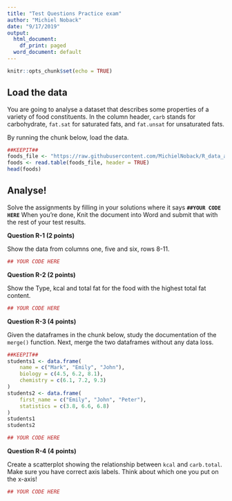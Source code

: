 ```yaml
---
title: "Test Questions Practice exam"
author: "Michiel Noback"
date: "9/17/2019"
output:
  html_document:
    df_print: paged
  word_document: default
---
```


```r
knitr::opts_chunk$set(echo = TRUE)
```

## Load the data

You are going to analyse a dataset that describes some properties of a variety of food constituents. In the column header, `carb` stands for carbohydrate, `fat.sat` for saturated fats, and `fat.unsat` for unsaturated fats.

By running the chunk below, load the data.

```r
##KEEPIT##
foods_file <- "https://raw.githubusercontent.com/MichielNoback/R_data_analysis_and_visualization/master/exercises/data/food_constituents.txt"
foods <- read.table(foods_file, header = TRUE)
head(foods)
```

## Analyse!

Solve the assignments by filling in your solutions where it says **`##YOUR CODE HERE`**
When you're done, Knit the document into Word and submit that with the rest of your test results.

**Question R-1 (2 points)**  

Show the data from columns one, five and six, rows 8-11.

```r
## YOUR CODE HERE
```

**Question R-2 (2 points)**  

Show the Type, kcal and total fat for the food with the highest total fat content.

```r
## YOUR CODE HERE
```

**Question R-3 (4 points)**  

Given the dataframes in the chunk below, study the documentation of the `merge()` function. Next, merge the two dataframes without any data loss.

```r
##KEEPIT##
students1 <- data.frame(
    name = c("Mark", "Emily", "John"),
    biology = c(4.5, 6.2, 8.1),
    chemistry = c(6.1, 7.2, 9.3)
) 
students2 <- data.frame(
    first_name = c("Emily", "John", "Peter"),
    statistics = c(3.8, 6.6, 6.8)
)
students1
students2
```

```r
## YOUR CODE HERE
```


**Question R-4 (4 points)**  

Create a scatterplot showing the relationship between `kcal` and `carb.total`. Make sure you have correct axis labels. Think about which one you put on the x-axis!

```r
## YOUR CODE HERE
```

